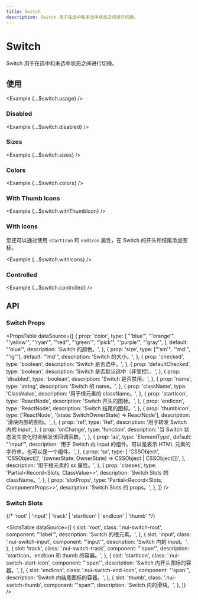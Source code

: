 ```yaml
---
title: Switch
description: Switch 用于在选中和未选中状态之间进行切换。
---
```



# Switch

Switch 用于在选中和未选中状态之间进行切换。

<ComponentLinks component='switch' />

## 使用

<Example {...$switch.usage} />

### Disabled

<Example {...$switch.disabled} />

### Sizes

<Example {...$switch.sizes} />

### Colors

<Example {...$switch.colors} />

### With Thumb Icons

<Example {...$switch.withThumbIcon} />

### With Icons

您还可以通过使用 `startIcon` 和 `endIcon` 属性，在 Switch 的开头和结尾添加图标。

<Example {...$switch.withIcons} />

### Controlled

<Example {...$switch.controlled} />

## API

### Switch Props

<PropsTable
  dataSource={[
    {
      prop: 'color',
      type: [
        "'blue'",
        "'orange'",
        "'yellow'",
        "'ryan'",
        "'red'",
        "'green'",
        "'pick'",
        "'purple'",
        "'gray'",
      ],
      default: "'blue'",
      description: 'Switch 的颜色。',
    },
    {
      prop: 'size',
      type: ["'sm'", "'md'", "'lg'"],
      default: "'md'",
      description: 'Switch 的大小。',
    },
    {
      prop: 'checked',
      type: 'boolean',
      description: 'Switch 是否选中。',
    },
    {
      prop: 'defaultChecked',
      type: 'boolean',
      description: 'Switch 是否默认选中（非受控）。',
    },
    {
      prop: 'disabled',
      type: 'boolean',
      description: 'Switch 是否禁用。',
    },
    {
      prop: 'name',
      type: 'string',
      description: 'Switch 的 name。',
    },
    {
      prop: 'className',
      type: 'ClassValue',
      description: '用于根元素的 className。',
    },
    {
      prop: 'startIcon',
      type: 'ReactNode',
      description: 'Switch 开头的图标。',
    },
    {
      prop: 'endIcon',
      type: 'ReactNode',
      description: 'Switch 结尾的图标。',
    },
    {
      prop: 'thumbIcon',
      type: ['ReactNode', '(state: SwitchOwnerState) => ReactNode'],
      description: '滑块内部的图标。',
    },
    {
      prop: 'ref',
      type: 'Ref',
      description: '用于转发 Switch 内的 input',
    },
    {
      prop: 'onChange',
      type: 'function',
      description: '当 Switch 状态发生变化时会触发该回调函数。',
    },
    {
      prop: 'as',
      type: 'ElementType',
      default: "'input'",
      description:
        '用于 Switch 内 input 的组件。可以是表示 HTML 元素的字符串，也可以是一个组件。',
    },
    {
      prop: 'sx',
      type: [
        'CSSObject',
        'CSSObject[]',
        '(ownerState: OwnerState) => CSSObject | CSSObject[])',
      ],
      description: '用于根元素的 sx 属性。',
    },
    {
      prop: 'classes',
      type: 'Partial<Record<Slots, ClassValue>>',
      description: 'Switch Slots 的 className。',
    },
    {
      prop: 'slotProps',
      type: 'Partial<Record<Slots, ComponentProps>>',
      description: 'Switch Slots 的 props。',
    },
  ]}
/>

### Switch Slots

{/* 'root' | 'input' | 'track' | 'startIcon' | 'endIcon' | 'thumb' */}

<SlotsTable
  dataSource={[
    {
      slot: 'root',
      class: '.nui-switch-root',
      component: "'label'",
      description: 'Switch 的根元素。',
    },
    {
      slot: 'input',
      class: '.nui-switch-input',
      component: "'input'",
      description: 'Switch 内的 input。',
    },
    {
      slot: 'track',
      class: '.nui-switch-track',
      component: "'span'",
      description: 'startIcon、endIcon 和 thumb 的容器。',
    },
    {
      slot: 'startIcon',
      class: '.nui-switch-start-icon',
      component: "'span'",
      description: 'Switch 内开头图标的容器。',
    },
    {
      slot: 'endIcon',
      class: '.nui-switch-end-icon',
      component: "'span'",
      description: 'Switch 内结尾图标的容器。',
    },
    {
      slot: 'thumb',
      class: '.nui-switch-thumb',
      component: "'span'",
      description: 'Switch 内的滑块。',
    },
  ]}
/>
